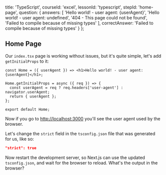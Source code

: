 
  title: 'TypeScript',
  courseId: 'excel',
  lessonId: 'typescript',
  stepId: 'home-page',
  question: {
    answers: [
      'Hello world! - user agent: {userAgent}',
      'Hello world! - user agent: undefined',
      '404 - This page could not be found',
      'Failed to compile because of missing types'
    ],
    correctAnswer: 'Failed to compile because of missing types'
  }
};

## Home Page

Our `index.tsx` page is working without issues, but it's quite simple, let's add `getInitialProps` to it:

```tsx
const Home = ({ userAgent }) => <h1>Hello world! - user agent: {userAgent}</h1>;

Home.getInitialProps = async ({ req }) => {
  const userAgent = req ? req.headers['user-agent'] : navigator.userAgent;
  return { userAgent };
};

export default Home;
```

Now if you go to [http://localhost:3000](http://localhost:3000/) you'll see the user agent used by the browser.

Let's change the `strict` field in the `tsconfig.json` file that was generated for us, like so:

```json
"strict": true
```

Now restart the development server, so Next.js can use the updated `tsconfig.json`, and wait for the browser to reload. What's the output in the browser?

